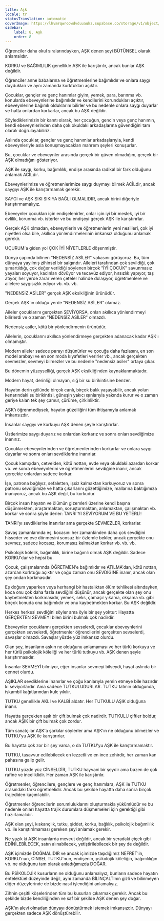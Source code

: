 ```yaml
---
title: Aşk
locale: tr
statusTranslation: automatic
coverImage: https://lhvmrqwrcowdvduuaukz.supabase.co/storage/v1/object/public/strapi-uploads/small_cover-educacion-fundamental.webp-2d51a7828a2b1309555be27f7e2a61a0.webp
sidebar:
    label: 8. Aşk
    order: 8
---
```

Öğrenciler daha okul sıralarındayken, AŞK denen şeyi BÜTÜNSEL olarak anlamalıdır.

KORKU ve BAĞIMLILIK genellikle AŞK ile karıştırılır, ancak bunlar AŞK değildir.

Öğrenciler anne babalarına ve öğretmenlerine bağımlıdır ve onlara saygı duydukları ve aynı zamanda korktukları açıktır.

Çocuklar, gençler ve genç hanımlar giyim, yemek, para, barınma vb. konularda ebeveynlerine bağımlıdır ve kendilerini korundukları açıktır, ebeveynlerine bağımlı olduklarını bilirler ve bu nedenle onlara saygı duyarlar ve hatta onlardan korkarlar, ancak bu AŞK değildir.

Söylediklerimizin bir kanıtı olarak, her çocuğun, gencin veya genç hanımın, kendi ebeveynlerinden daha çok okuldaki arkadaşlarına güvendiğini tam olarak doğrulayabiliriz.

Aslında çocuklar, gençler ve genç hanımlar arkadaşlarıyla, kendi ebeveynleriyle asla konuşmayacakları mahrem şeyleri konuşurlar.

Bu, çocuklar ve ebeveynler arasında gerçek bir güven olmadığını, gerçek bir AŞK olmadığını gösteriyor.

AŞK ile saygı, korku, bağımlılık, endişe arasında radikal bir fark olduğunu anlamak ACİLdir.

Ebeveynlerimize ve öğretmenlerimize saygı duymayı bilmek ACİLdir, ancak saygıyı AŞK ile karıştırmamak gerekir.

SAYGI ve AŞK SIKI SIKIYA BAĞLI OLMALIDIR, ancak birini diğeriyle karıştırmamalıyız.

Ebeveynler çocukları için endişelenirler, onlar için iyi bir meslek, iyi bir evlilik, korunma vb. isterler ve bu endişeyi gerçek AŞK ile karıştırırlar.

Gerçek AŞK olmadan, ebeveynlerin ve öğretmenlerin yeni nesilleri, çok iyi niyetleri olsa bile, akıllıca yönlendirmelerinin imkansız olduğunu anlamak gerekir.

UÇURUM'a giden yol ÇOK İYİ NİYETLERLE döşenmiştir.

Dünya çapında bilinen "NEDENSİZ ASİLER" vakasını görüyoruz. Bu, tüm dünyaya yayılmış zihinsel bir salgındır. Aileleri tarafından çok sevildiği, çok şımartıldığı, çok değer verildiği söylenen birçok "İYİ ÇOCUK" savunmasız yayaları soyuyor, kadınları dövüyor ve tecavüz ediyor, hırsızlık yapıyor, taş atıyor, her yerde zarar veren çeteler halinde dolaşıyor, öğretmenlere ve ailelere saygısızlık ediyor vb. vb. vb.

"NEDENSİZ ASİLER" gerçek AŞK eksikliğinin ürünüdür.

Gerçek AŞK'ın olduğu yerde "NEDENSİZ ASİLER" olamaz.

Aileler çocuklarını gerçekten SEVİYORSA, onları akıllıca yönlendirmeyi bilirlerdi ve o zaman "NEDENSİZ ASİLER" olmazdı.

Nedensiz asiler, kötü bir yönlendirmenin ürünüdür.

Ailelerin, çocuklarını akıllıca yönlendirmeye gerçekten adanacak kadar AŞK'ı olmamıştır.

Modern aileler sadece parayı düşünürler ve çocuğa daha fazlasını, en son model arabayı ve en son moda kıyafetleri verirler vb., ancak gerçekten sevmezler, sevmeyi bilmezler ve bu nedenle "nedensiz asiler" ortaya çıkar.

Bu dönemin yüzeyselliği, gerçek AŞK eksikliğinden kaynaklanmaktadır.

Modern hayat, derinliği olmayan, sığ bir su birikintisine benzer.

Hayatın derin gölünde birçok canlı, birçok balık yaşayabilir, ancak yolun kenarındaki su birikintisi, güneşin yakıcı ışınlarıyla yakında kurur ve o zaman geriye kalan tek şey çamur, çürüme, çirkinliktir.

AŞK'ı öğrenmediysek, hayatın güzelliğini tüm ihtişamıyla anlamak imkansızdır.

İnsanlar saygıyı ve korkuyu AŞK denen şeyle karıştırırlar.

Üstlerimize saygı duyarız ve onlardan korkarız ve sonra onları sevdiğimize inanırız.

Çocuklar ebeveynlerinden ve öğretmenlerinden korkarlar ve onlara saygı duyarlar ve sonra onları sevdiklerine inanırlar.

Çocuk kamçıdan, cetvelden, kötü nottan, evde veya okuldaki azardan korkar vb. ve sonra ebeveynlerini ve öğretmenlerini sevdiğine inanır, ancak gerçekte onlardan sadece korkar.

İşe, patrona bağlıyız, sefaletten, işsiz kalmaktan korkuyoruz ve sonra patronu sevdiğimize ve hatta çıkarlarını gözettiğimize, mallarına baktığımıza inanıyoruz, ancak bu AŞK değil, bu korkudur.

Birçok insan hayatın ve ölümün gizemleri üzerine kendi başına düşünmekten, araştırmaktan, soruşturmaktan, anlamaktan, çalışmaktan vb. korkar ve sonra şöyle derler: TANRI'YI SEVİYORUM VE BU YETERLİ!

TANRI'yı sevdiklerine inanırlar ama gerçekte SEVMEZLER, korkarlar.

Savaş zamanlarında eş, kocasını her zamankinden daha çok sevdiğini hisseder ve eve dönmesini sonsuz bir özlemle bekler, ancak gerçekte onu sevmez, sadece kocasız, korumasız kalmaktan korkar vb. vb. vb.

Psikolojik kölelik, bağımlılık, birine bağımlı olmak AŞK değildir. Sadece KORKU'dur ve hepsi bu.

Çocuk, çalışmalarında ÖĞRETMEN'e bağımlıdır ve ATILMA'dan, kötü nottan, azardan korktuğu açıktır ve çoğu zaman onu SEVDİĞİNE inanır, ancak olan şey ondan korkmasıdır.

Eş doğum yaparken veya herhangi bir hastalıktan ölüm tehlikesi altındayken, koca onu çok daha fazla sevdiğini düşünür, ancak gerçekte olan şey onu kaybetmekten korkmasıdır, yemek, seks, çamaşır yıkama, okşama vb. gibi birçok konuda ona bağımlıdır ve onu kaybetmekten korkar. Bu AŞK değildir.

Herkes herkesi sevdiğini söyler ama öyle bir şey yoktur: Hayatta GERÇEKTEN SEVMEYİ bilen birini bulmak çok nadirdir.

Ebeveynler çocuklarını gerçekten sevselerdi, çocuklar ebeveynlerini gerçekten sevselerdi, öğretmenler öğrencilerini gerçekten sevselerdi, savaşlar olmazdı. Savaşlar yüzde yüz imkansız olurdu.

Olan şey, insanların aşkın ne olduğunu anlamaması ve her türlü korkuyu ve her türlü psikolojik köleliği ve her türlü tutkuyu vb. AŞK denen şeyle karıştırmasıdır.

İnsanlar SEVMEYİ bilmiyor, eğer insanlar sevmeyi bilseydi, hayat aslında bir cennet olurdu.

AŞIKLAR sevdiklerine inanırlar ve çoğu kanlarıyla yemin etmeye bile hazırdır ki seviyorlardır. Ama sadece TUTKULUDURLAR. TUTKU tatmin olduğunda, iskambil kağıtlarından kule yıkılır.

TUTKU genellikle AKLI ve KALBİ aldatır. Her TUTKULU AŞIK olduğuna inanır.

Hayatta gerçekten aşık bir çift bulmak çok nadirdir. TUTKULU çiftler boldur, ancak AŞIK bir çift bulmak çok zordur.

Tüm sanatçılar AŞK'a şarkılar söylerler ama AŞK'ın ne olduğunu bilmezler ve TUTKU'yu AŞK ile karıştırırlar.

Bu hayatta çok zor bir şey varsa, o da TUTKU'yu AŞK ile karıştırmamaktır.

TUTKU, tasavvur edilebilecek en lezzetli ve en ince zehirdir, her zaman kan pahasına galip gelir.

TUTKU yüzde yüz CİNSELDİR, TUTKU hayvani bir şeydir ama bazen de çok rafine ve inceliklidir. Her zaman AŞK ile karıştırılır.

Öğretmenler, öğrencilere, gençlere ve genç hanımlara, AŞK ile TUTKU arasındaki farkı öğretmelidir. Ancak bu şekilde hayatta daha sonra birçok trajediden kaçınılabilir.

Öğretmenler öğrencilerin sorumluluklarını oluşturmakla yükümlüdür ve bu nedenle onları hayatta trajik durumlara düşmemeleri için gerektiği gibi hazırlamalıdır.

AŞK olan şeyi, kıskançlık, tutku, şiddet, korku, bağlılık, psikolojik bağımlılık vb. ile karıştırılmaması gereken şeyi anlamak gerekir.

Ne yazık ki AŞK insanlarda mevcut değildir, ancak bir seradaki çiçek gibi EDİNİLEBİLECEK, satın alınabilecek, yetiştirilebilecek bir şey de değildir.

AŞK içimizde DOĞMALIDIR ve ancak içimizde taşıdığımız NEFRET'in, KORKU'nun, CİNSEL TUTKU'nun, endişenin, psikolojik köleliğin, bağımlılığın vb. ne olduğunu tam olarak anladığımızda DOĞAR.

Bu PSİKOLOJİK kusurların ne olduğunu anlamalıyız, bunların sadece hayatın entelektüel düzeyinde değil, aynı zamanda BİLİNÇALTInın gizli ve bilinmeyen diğer düzeylerinde de bizde nasıl işlendiğini anlamalıyız.

Zihnin çeşitli köşelerinden tüm bu kusurları çıkarmak gerekir. Ancak bu şekilde bizde kendiliğinden ve saf bir şekilde AŞK denen şey doğar.

AŞK'ın alevi olmadan dünyayı dönüştürmek istemek imkansızdır. Dünyayı gerçekten sadece AŞK dönüştürebilir.

